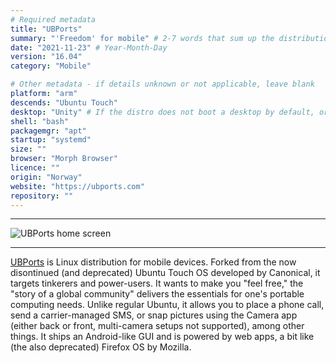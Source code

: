 ```yaml
---
# Required metadata
title: "UBPorts"
summary: "'Freedom' for mobile" # 2-7 words that sum up the distribution
date: "2021-11-23" # Year-Month-Day
version: "16.04"
category: "Mobile"

# Other metadata - if details unknown or not applicable, leave blank
platform: "arm"
descends: "Ubuntu Touch"
desktop: "Unity" # If the distro does not boot a desktop by default, or doesn't ship one, leave 'desktop' blank
shell: "bash"
packagemgr: "apt"
startup: "systemd"
size: ""
browser: "Morph Browser"
licence: ""
origin: "Norway"
website: "https://ubports.com"
repository: ""
---
```


---

<Image
  src="/images/ubports.png"
  alt="UBPorts home screen"
  width={50}
  height={400}
/>

---

[UBPorts](https://ubports.com) is Linux distribution for mobile devices. Forked from the now disontinued (and deprecated) Ubuntu Touch OS developed by Canonical, it targets tinkerers and power-users. It wants to make you "feel free," the "story of a global community" delivers the essentials for one's portable computing needs. Unlike regular Ubuntu, it allows you to place a phone call, send a carrier-managed SMS, or snap pictures using the Camera app (either back or front, multi-camera setups not supported), among other things. It ships an Android-like GUI and is powered by web apps, a bit like (the also deprecated) Firefox OS by Mozilla.
